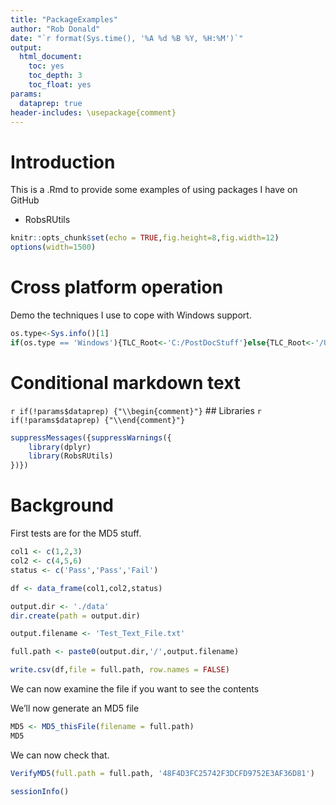 ```yaml
---
title: "PackageExamples"
author: "Rob Donald"
date: "`r format(Sys.time(), '%A %d %B %Y, %H:%M')`"
output:
  html_document:
    toc: yes
    toc_depth: 3
    toc_float: yes
params:
  dataprep: true
header-includes: \usepackage{comment}
---
```

<style>
pre {
  overflow-x: auto;
}
pre code {
  word-wrap: normal;
  white-space: pre;
}
</style>


# Introduction

This is a .Rmd to provide some examples of using packages I have on GitHub

+ RobsRUtils


```r
knitr::opts_chunk$set(echo = TRUE,fig.height=8,fig.width=12)
options(width=1500)
```

# Cross platform operation

Demo the techniques I use to cope with Windows support.

```r
os.type<-Sys.info()[1]
if(os.type == 'Windows'){TLC_Root<-'C:/PostDocStuff'}else{TLC_Root<-'/Users/rob/PostDocStuff/teaching/RStuff'}
```

# Conditional markdown text

`r if(!params$dataprep) {"\\begin{comment}"}`
## Libraries
`r if(!params$dataprep) {"\\end{comment}"}`

```r
suppressMessages({suppressWarnings({
    library(dplyr)
    library(RobsRUtils)
})})
```

# Background

First tests are for the MD5 stuff.


```r
col1 <- c(1,2,3)
col2 <- c(4,5,6)
status <- c('Pass','Pass','Fail')

df <- data_frame(col1,col2,status)

output.dir <- './data'
dir.create(path = output.dir)

output.filename <- 'Test_Text_File.txt'

full.path <- paste0(output.dir,'/',output.filename)

write.csv(df,file = full.path, row.names = FALSE)
```


We can now examine the file if you want to see the contents

We'll now generate an MD5 file
```r
MD5 <- MD5_thisFile(filename = full.path)
MD5
```

We can now check that.

```r
VerifyMD5(full.path = full.path, '48F4D3FC25742F3DCFD9752E3AF36D81')
```

```r
sessionInfo()
```

